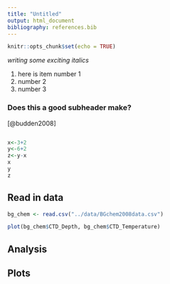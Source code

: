 ```yaml
---
title: "Untitled"
output: html_document
bibliography: references.bib
---
```


```r
knitr::opts_chunk$set(echo = TRUE)
```

*writing some exciting italics*

1.  here is item number 1
2.  number 2
3.  number 3

### Does this a good subheader make?

[@budden2008]

```r
```


```r
x<-3+2
y<-6+2
z<-y-x
x
y
z
```

## Read in data

```r
bg_chem <- read.csv("../data/BGchem2008data.csv")
```

```r
plot(bg_chem$CTD_Depth, bg_chem$CTD_Temperature)
```


## Analysis

## Plots